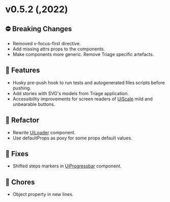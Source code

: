 
<Meta title="Releases/v0.5.x/v0.5.2/Changelog" />

# v0.5.2 (,2022)

## ⛔️ Breaking Changes
* Removed v-focus-first directive.
* Add missing attrs props to the components.
* Make components more generic. Remove Triage specific artefacts.

## 🚀 Features
* Husky pre-push hook to run tests and autogenerated files scripts before pushing.
* Add stories with SVG's models from Triage application.
* Accessibility improvements for screen readers of [UiScale](/docs/molecules-scale--common)  mild and unbearable buttons.

## 🧹 Refactor
* Rewrite [UiLoader](/docs/molecules-loader--common) component.
* Use defaultProps as poxy for some props default values.

## 🐛 Fixes
* Shifted steps markers in [UiProgressbar](/docs/molecules-progressbar--with-dots) component.

## 🧹 Chores
* Object property in new lines.
